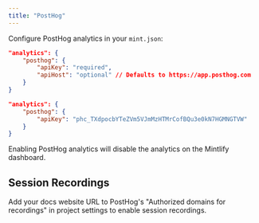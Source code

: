 ```yaml
---
title: "PostHog"
---
```


Configure PostHog analytics in your `mint.json`:

<CodeGroup>

```json Analytics options in mint.json
"analytics": {
    "posthog": {
        "apiKey": "required",
        "apiHost": "optional" // Defaults to https://app.posthog.com
    }
}
```

```json Example
"analytics": {
    "posthog": {
        "apiKey": "phc_TXdpocbYTeZVm5VJmMzHTMrCofBQu3e0kN7HGMNGTVW"
    }
}
```

</CodeGroup>

<Warning>
    Enabling PostHog analytics will disable the analytics on the Mintlify dashboard.
</Warning>

## Session Recordings
Add your docs website URL to PostHog's "Authorized domains for recordings" in project settings to enable session recordings.